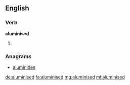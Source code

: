 ==English==

===Verb===
'''aluminised'''

# {{past of|aluminise}}

===Anagrams===
* [[aluminides#English|aluminides]]

[[de:aluminised]]
[[fa:aluminised]]
[[mg:aluminised]]
[[ml:aluminised]]